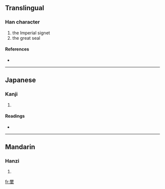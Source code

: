 ==Translingual==

===Han character===
{{Han char|rn=32|rad=土|as=14|sn=17|four=|canj=一月土 (MBG)}}

# the Imperial signet
# the great seal

====References====
* {{Han ref|kx=0241.050|dkj=05552|dj=0480.280|hdz=10495.070|uh=58D0|ud=22736}}

----

==Japanese==

===Kanji===
{{ja-kanji|grade=|rs=土14}}

# {{defn|Japanese}}

====Readings====
* {{ja-readings|on=[[し]] (shi), [[じ]] (ji)|kun=}}

----

==Mandarin==

===Hanzi===
{{cmn-hanzi|pin=[[huò]] ([[huo4]]), [[xǐ]] ([[xi3]])|wg=huo<sup>4</sup>, hsi<sup>3</sup>}}

# {{defn|Mandarin}}

[[fr:壐]]